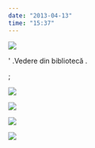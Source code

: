 ```yaml
---
date: "2013-04-13"
time: "15:37"
---
```


![](media/47858698252_0.jpg)

\' .Vedere din bibliotecă .

;

![](media/47858698252_1.jpg)

![](media/47858698252_2.jpg)

![](media/47858698252_3.jpg)

![](media/47858698252_4.jpg)